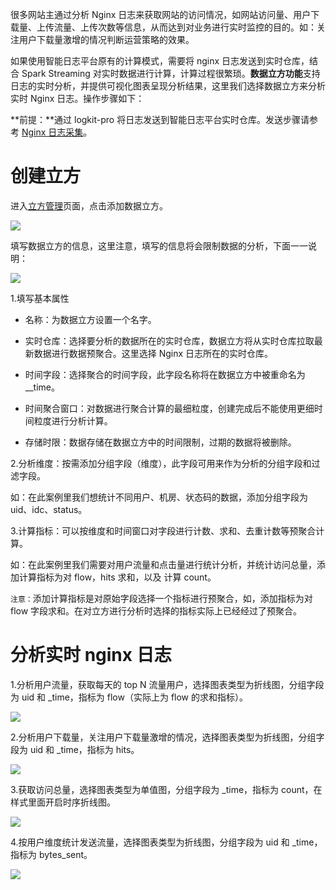 很多网站主通过分析 Nginx 日志来获取网站的访问情况，如网站访问量、用户下载量、上传流量、上传次数等信息，从而达到对业务进行实时监控的目的。如：关注用户下载量激增的情况判断运营策略的效果。

如果使用智能日志平台原有的计算模式，需要将 nginx 日志发送到实时仓库，结合 Spark Streaming 对实时数据进行计算，计算过程很繁琐。**数据立方功能**支持日志的实时分析，并提供可视化图表呈现分析结果，这里我们选择数据立方来分析实时 Nginx 日志。操作步骤如下：

**前提：**通过 logkit-pro 将日志发送到智能日志平台实时仓库。发送步骤请参考 [Nginx 日志采集](/insight/manual/4679/nginx-log-collection)。
# **创建立方**
进入[立方管理](https://portal.qiniu.com/insight/cube/list)页面，点击添加数据立方。

![](https://pandora-kibana.qiniu.com/datacube/add_cube.png)

填写数据立方的信息，这里注意，填写的信息将会限制数据的分析，下面一一说明：

![](https://pandora-kibana.qiniu.com/datacube/nginx_cube.png)

1.填写基本属性
 
* 名称：为数据立方设置一个名字。

* 实时仓库：选择要分析的数据所在的实时仓库，数据立方将从实时仓库拉取最新数据进行数据预聚合。这里选择 Nginx 日志所在的实时仓库。

* 时间字段：选择聚合的时间字段，此字段名称将在数据立方中被重命名为 __time。

* 时间聚合窗口：对数据进行聚合计算的最细粒度，创建完成后不能使用更细时间粒度进行分析计算。

* 存储时限：数据存储在数据立方中的时间限制，过期的数据将被删除。

2.分析维度：按需添加分组字段（维度），此字段可用来作为分析的分组字段和过滤字段。

如：在此案例里我们想统计不同用户、机房、状态码的数据，添加分组字段为 uid、idc、status。

3.计算指标：可以按维度和时间窗口对字段进行计数、求和、去重计数等预聚合计算。

如：在此案例里我们需要对用户流量和点击量进行统计分析，并统计访问总量，添加计算指标为对 flow，hits 求和，以及 计算 count。

`注意：`添加计算指标是对原始字段选择一个指标进行预聚合，如，添加指标为对 flow 字段求和。在对立方进行分析时选择的指标实际上已经经过了预聚合。
# **分析实时 nginx 日志**
1.分析用户流量，获取每天的 top N 流量用户，选择图表类型为折线图，分组字段为 uid 和 _time，指标为 flow（实际上为 flow 的求和指标）。

![](https://pandora-kibana.qiniu.com/datacube/flow.png)

2.分析用户下载量，关注用户下载量激增的情况，选择图表类型为折线图，分组字段为 uid 和 _time，指标为 hits。

![](https://pandora-kibana.qiniu.com/datacube/hits.png)

3.获取访问总量，选择图表类型为单值图，分组字段为 _time，指标为 count，在样式里面开启时序折线图。

![](https://pandora-kibana.qiniu.com/datacube/nginx_count.png)

4.按用户维度统计发送流量，选择图表类型为折线图，分组字段为 uid 和 _time，指标为 bytes_sent。

![](https://pandora-kibana.qiniu.com/datacube/bytes_sent.png)


